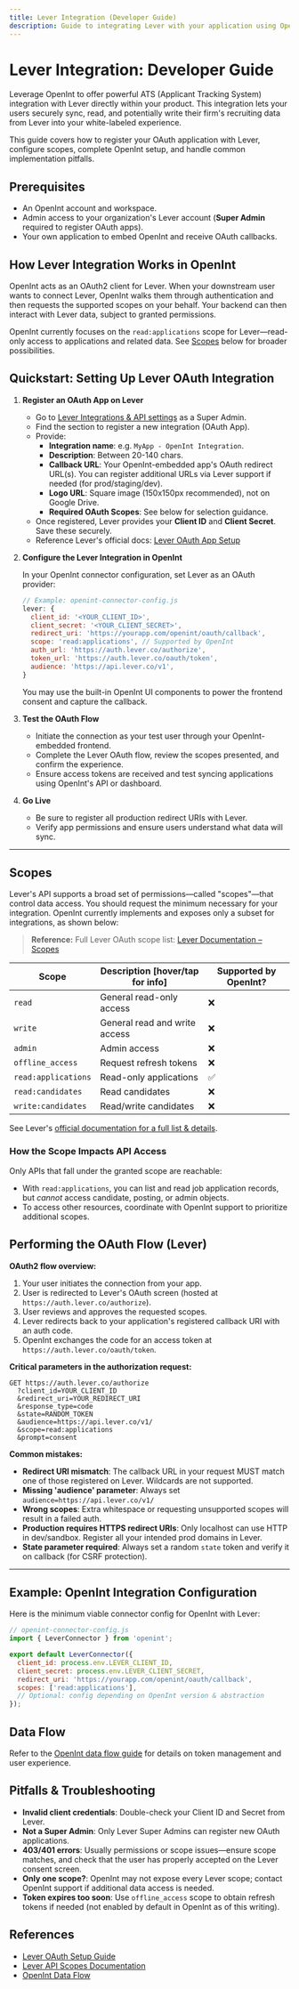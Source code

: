 ```yaml
---
title: Lever Integration (Developer Guide)
description: Guide to integrating Lever with your application using OpenInt
---
```


# Lever Integration: Developer Guide

Leverage OpenInt to offer powerful ATS (Applicant Tracking System) integration with Lever directly within your product. This integration lets your users securely sync, read, and potentially write their firm's recruiting data from Lever into your white-labeled experience.

This guide covers how to register your OAuth application with Lever, configure scopes, complete OpenInt setup, and handle common implementation pitfalls.

## Prerequisites

- An OpenInt account and workspace.
- Admin access to your organization's Lever account (**Super Admin** required to register OAuth apps).
- Your own application to embed OpenInt and receive OAuth callbacks.

## How Lever Integration Works in OpenInt

OpenInt acts as an OAuth2 client for Lever. When your downstream user wants to connect Lever, OpenInt walks them through authentication and then requests the supported scopes on your behalf. Your backend can then interact with Lever data, subject to granted permissions.

OpenInt currently focuses on the `read:applications` scope for Lever—read-only access to applications and related data. See [Scopes](#scopes) below for broader possibilities.

## Quickstart: Setting Up Lever OAuth Integration

1. **Register an OAuth App on Lever**
    - Go to [Lever Integrations & API settings](https://hire.lever.co/settings/integrations) as a Super Admin.
    - Find the section to register a new integration (OAuth App).
    - Provide:
      - **Integration name**: e.g. `MyApp - OpenInt Integration`.
      - **Description**: Between 20-140 chars.
      - **Callback URL**: Your OpenInt-embedded app's OAuth redirect URL(s). You can register additional URLs via Lever support if needed (for prod/staging/dev).
      - **Logo URL**: Square image (150x150px recommended), not on Google Drive.
      - **Required OAuth Scopes**: See below for selection guidance.
    - Once registered, Lever provides your **Client ID** and **Client Secret**. Save these securely.
    - Reference Lever's official docs: [Lever OAuth App Setup](https://hire.lever.co/developer/oauth#getting-set-up-with-oauth)

2. **Configure the Lever Integration in OpenInt**

   In your OpenInt connector configuration, set Lever as an OAuth provider:

   ```javascript
   // Example: openint-connector-config.js
   lever: {
     client_id: '<YOUR_CLIENT_ID>',
     client_secret: '<YOUR_CLIENT_SECRET>',
     redirect_uri: 'https://yourapp.com/openint/oauth/callback',
     scope: 'read:applications', // Supported by OpenInt
     auth_url: 'https://auth.lever.co/authorize',
     token_url: 'https://auth.lever.co/oauth/token',
     audience: 'https://api.lever.co/v1',
   }
   ```
   
   You may use the built-in OpenInt UI components to power the frontend consent and capture the callback.

3. **Test the OAuth Flow**
   - Initiate the connection as your test user through your OpenInt-embedded frontend.
   - Complete the Lever OAuth flow, review the scopes presented, and confirm the experience.
   - Ensure access tokens are received and test syncing applications using OpenInt's API or dashboard.

4. **Go Live**
   - Be sure to register all production redirect URIs with Lever.
   - Verify app permissions and ensure users understand what data will sync.

---

## Scopes

Lever's API supports a broad set of permissions—called "scopes"—that control data access. You should request the minimum necessary for your integration. OpenInt currently implements and exposes only a subset for integrations, as shown below:

> **Reference:** Full Lever OAuth scope list: [Lever Documentation – Scopes](https://hire.lever.co/developer/documentation#scopes)

| Scope                   | Description \[hover/tap for info\] | Supported by OpenInt? |
|-------------------------|------------------------------------|----------------------|
| `read`                  | <Tooltip text="Allows read-only access to all data in Lever, including candidates, postings, opportunities, and more. Does not permit any modifications.">General read-only access</Tooltip> | ❌ |
| `write`                 | <Tooltip text="Allows read and write access to all data in Lever, including creating, updating, and deleting candidates, postings, opportunities, etc.">General read and write access</Tooltip> | ❌ |
| `admin`                 | <Tooltip text="Provides full administrative access, including read/write permissions for all data and the ability to modify account settings and configurations.">Admin access</Tooltip> | ❌ |
| `offline_access`        | <Tooltip text="Allows the application to obtain refresh tokens for long-term access to Lever's API without requiring user re-authentication.">Request refresh tokens</Tooltip> | ❌ |
| `read:applications`     | <Tooltip text="Provides read-only access to job applications and related data, but no access to other candidate or posting information.">Read-only applications</Tooltip> | ✅ |
| `read:candidates`       | <Tooltip text="Provides read-only access to candidate profiles and related data, but no access to postings or opportunities.">Read candidates</Tooltip> | ❌ |
| `write:candidates`      | <Tooltip text="Allows read and write access to candidate profiles and related data, including creating and updating candidates.">Read/write candidates</Tooltip> | ❌ |

See Lever's [official documentation for a full list & details](https://hire.lever.co/developer/documentation#scopes).

### How the Scope Impacts API Access
Only APIs that fall under the granted scope are reachable:
- With `read:applications`, you can list and read job application records, but *cannot* access candidate, posting, or admin objects.
- To access other resources, coordinate with OpenInt support to prioritize additional scopes.

## Performing the OAuth Flow (Lever)

**OAuth2 flow overview:**
1. Your user initiates the connection from your app.
2. User is redirected to Lever's OAuth screen (hosted at `https://auth.lever.co/authorize`).
3. User reviews and approves the requested scopes.
4. Lever redirects back to your application's registered callback URI with an auth code.
5. OpenInt exchanges the code for an access token at `https://auth.lever.co/oauth/token`.

**Critical parameters in the authorization request:**

```text
GET https://auth.lever.co/authorize
  ?client_id=YOUR_CLIENT_ID
  &redirect_uri=YOUR_REDIRECT_URI
  &response_type=code
  &state=RANDOM_TOKEN
  &audience=https://api.lever.co/v1/
  &scope=read:applications
  &prompt=consent
```

**Common mistakes:**
- **Redirect URI mismatch**: The callback URL in your request MUST match one of those registered on Lever. Wildcards are not supported.
- **Missing 'audience' parameter**: Always set `audience=https://api.lever.co/v1/`
- **Wrong scopes**: Extra whitespace or requesting unsupported scopes will result in a failed auth.
- **Production requires HTTPS redirect URIs**: Only localhost can use HTTP in dev/sandbox. Register all your intended prod domains in Lever.
- **State parameter required**: Always set a random `state` token and verify it on callback (for CSRF protection).

---

## Example: OpenInt Integration Configuration

Here is the minimum viable connector config for OpenInt with Lever:

```javascript
// openint-connector-config.js
import { LeverConnector } from 'openint';

export default LeverConnector({
  client_id: process.env.LEVER_CLIENT_ID,
  client_secret: process.env.LEVER_CLIENT_SECRET,
  redirect_uri: 'https://yourapp.com/openint/oauth/callback',
  scopes: ['read:applications'],
  // Optional: config depending on OpenInt version & abstraction
});
```

## Data Flow

Refer to the [OpenInt data flow guide](/connect/data-flow) for details on token management and user experience.

## Pitfalls & Troubleshooting

- **Invalid client credentials**: Double-check your Client ID and Secret from Lever.
- **Not a Super Admin**: Only Lever Super Admins can register new OAuth applications.
- **403/401 errors**: Usually permissions or scope issues—ensure scope matches, and check that the user has properly accepted on the Lever consent screen.
- **Only one scope?**: OpenInt may not expose every Lever scope; contact OpenInt support if additional data access is needed.
- **Token expires too soon**: Use `offline_access` scope to obtain refresh tokens if needed (not enabled by default in OpenInt as of this writing).

## References

- [Lever OAuth Setup Guide](https://hire.lever.co/developer/oauth)
- [Lever API Scopes Documentation](https://hire.lever.co/developer/documentation#scopes)
- [OpenInt Data Flow](../connect/data-flow.mdx)